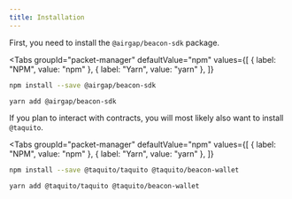 ```yaml
---
title: Installation
---
```



First, you need to install the `@airgap/beacon-sdk` package.

<Tabs
  groupId="packet-manager"
  defaultValue="npm"
  values={[
    { label: "NPM", value: "npm" },
    { label: "Yarn", value: "yarn" },
  ]}
>
<TabItem value="npm">

```bash
npm install --save @airgap/beacon-sdk
```

</TabItem>
<TabItem value="yarn">

```bash
yarn add @airgap/beacon-sdk
```

</TabItem>
</Tabs>

If you plan to interact with contracts, you will most likely also want to install `@taquito`.

<Tabs
  groupId="packet-manager"
  defaultValue="npm"
  values={[
    { label: "NPM", value: "npm" },
    { label: "Yarn", value: "yarn" },
  ]}
>
<TabItem value="npm">

```bash
npm install --save @taquito/taquito @taquito/beacon-wallet
```

</TabItem>
<TabItem value="yarn">

```bash
yarn add @taquito/taquito @taquito/beacon-wallet
```

</TabItem>
</Tabs>
